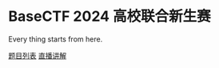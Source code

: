 # BaseCTF 2024 高校联合新生赛

Every thing starts from here.

[题目列表](/2024/challenges.html)
[直播讲解](/2024/record.html)

